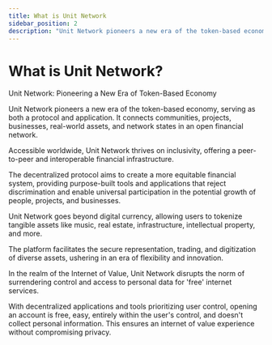 ```yaml
---
title: What is Unit Network
sidebar_position: 2
description: "Unit Network pioneers a new era of the token-based economy, serving as both a protocol and application. It connects communities, projects, businesses, real-world assets, and network states in an open financial network."
---
```


# What is Unit Network?

Unit Network: Pioneering a New Era of Token-Based Economy

Unit Network pioneers a new era of the token-based economy, serving as both a protocol and application. It connects communities, projects, businesses, real-world assets, and network states in an open financial network.

Accessible worldwide, Unit Network thrives on inclusivity, offering a peer-to-peer and interoperable financial infrastructure.

The decentralized protocol aims to create a more equitable financial system, providing purpose-built tools and applications that reject discrimination and enable universal participation in the potential growth of people, projects, and businesses.

Unit Network goes beyond digital currency, allowing users to tokenize tangible assets like music, real estate, infrastructure, intellectual property, and more.

The platform facilitates the secure representation, trading, and digitization of diverse assets, ushering in an era of flexibility and innovation.

In the realm of the Internet of Value, Unit Network disrupts the norm of surrendering control and access to personal data for 'free' internet services.

With decentralized applications and tools prioritizing user control, opening an account is free, easy, entirely within the user's control, and doesn't collect personal information. This ensures an internet of value experience without compromising privacy.
